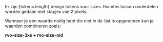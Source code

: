 

<span>
  Er zijn {tokens.length} design tokens voor sizes. Ruimtes tussen onderdelen worden gedaan met stapjes van 2 pixels.
</span>

Wanneer je een waarde nodig hebt die niet in de lijst is opgenomen kun je waarden combineren zoals:

<strong>rvo-size-3xs + rvo-size-md</strong>

<SizeDesignTokens tokens={tokens} />

